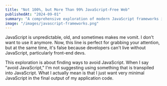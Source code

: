 ```yaml
---
title: "Not 100%, but More Than 99% JavaScript-Free Web"
publishedAt: "2024-09-01"
summary: "A comprehensive exploration of modern JavaScript frameworks including React, Vue, and Angular."
image: "/images/javascript-frameworks.png"
---
```


JavaScript is unpredictable, old, and sometimes makes me vomit. I don't want to use it anymore. Now, this line is perfect for grabbing your attention, but at the same time, it's false because developers can't live without JavaScript, particularly front-end devs. 

This exploration is about finding ways to avoid JavaScript. When I say "avoid JavaScript," I'm not suggesting using something that is transpiled into JavaScript. What I actually mean is that I just want very minimal JavaScript in the final output of my application code.